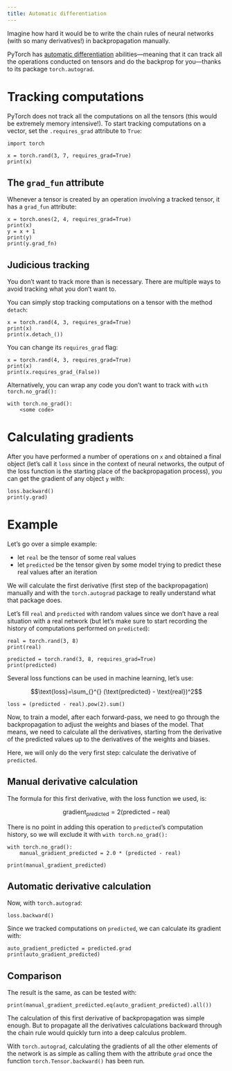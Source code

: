 ```yaml
---
title: Automatic differentiation
---
```


Imagine how hard it would be to write the chain rules of neural networks (with so many derivatives!) in backpropagation manually.

PyTorch has [automatic differentiation](https://en.wikipedia.org/wiki/Automatic_differentiation) abilities—meaning that it can track all the operations conducted on tensors and do the backprop for you—thanks to its package `torch.autograd`.

# Tracking computations

PyTorch does not track all the computations on all the tensors (this would be extremely memory intensive!). To start tracking computations on a vector, set the `.requires_grad` attribute to `True`:

```.python
import torch

x = torch.rand(3, 7, requires_grad=True)
print(x)
```

## The `grad_fun` attribute

Whenever a tensor is created by an operation involving a tracked tensor, it has a `grad_fun` attribute:

```.python
x = torch.ones(2, 4, requires_grad=True)
print(x)
y = x + 1
print(y)
print(y.grad_fn)
```

## Judicious tracking

You don't want to track more than is necessary. There are multiple ways to avoid tracking what you don't want to.

You can simply stop tracking computations on a tensor with the method `detach`:

```.python
x = torch.rand(4, 3, requires_grad=True)
print(x)
print(x.detach_())
```

You can change its `requires_grad` flag:

```.python
x = torch.rand(4, 3, requires_grad=True)
print(x)
print(x.requires_grad_(False))
```

Alternatively, you can wrap any code you don't want to track with `with torch.no_grad():`

```.python
with torch.no_grad():
    <some code>
```

# Calculating gradients

After you have performed a number of operations on `x` and obtained a final object (let's call it `loss` since in the context of neural networks, the output of the loss function is the starting place of the backpropagation process), you can get the gradient of any object `y` with:

```.python
loss.backward()
print(y.grad)
```

# Example

Let's go over a simple example:

- let `real` be the tensor of some real values
- let `predicted` be the tensor given by some model trying to predict these real values after an iteration

We will calculate the first derivative (first step of the backpropagation) manually and with the `torch.autograd` package to really understand what that package does.

Let's fill `real` and `predicted` with random values since we don't have a real situation with a real network (but let's make sure to start recording the history of computations performed on `predicted`):

```.python
real = torch.rand(3, 8)
print(real)

predicted = torch.rand(3, 8, requires_grad=True)
print(predicted)
```

Several loss functions can be used in machine learning, let's use:

$$\text{loss}=\sum_{}^{} (\text{predicted} - \text{real})^2$$

```.python
loss = (predicted - real).pow(2).sum()
```

Now, to train a model, after each forward-pass, we need to go through the backpropagation to adjust the weights and biases of the model. That means, we need to calculate all the derivatives, starting from the derivative of the predicted values up to the derivatives of the weights and biases.

Here, we will only do the very first step: calculate the derivative of `predicted`.

## Manual derivative calculation

The formula for this first derivative, with the loss function we used, is:

$$\text{gradient}_\text{predicted}=2(\text{predicted} - \text{real})$$

There is no point in adding this operation to `predicted`'s computation history, so we will exclude it with `with torch.no_grad():`

```.python
with torch.no_grad():
    manual_gradient_predicted = 2.0 * (predicted - real)

print(manual_gradient_predicted)
```

## Automatic derivative calculation

Now, with `torch.autograd`:

```.python
loss.backward()
```

Since we tracked computations on `predicted`, we can calculate its gradient with:

```.python
auto_gradient_predicted = predicted.grad
print(auto_gradient_predicted)
```

## Comparison

The result is the same, as can be tested with:

```.python
print(manual_gradient_predicted.eq(auto_gradient_predicted).all())
```

The calculation of this first derivative of backpropagation was simple enough. But to propagate all the derivatives calculations backward through the chain rule would quickly turn into a deep calculus problem.

With `torch.autograd`, calculating the gradients of all the other elements of the network is as simple as calling them with the attribute `grad` once the function `torch.Tensor.backward()` has been run.

